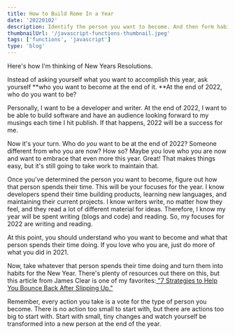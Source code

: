 ```yaml
---
title: How to Build Rome In a Year
date: '20220102'
description: Identify the person you want to become. And then form habits doing what that person spends their time doing.
thumbnailUrl: '/javascript-functions-thumbnail.jpeg'
tags: ['functions', 'javascript']
type: 'blog'
---
```


Here's how I'm thinking of New Years Resolutions.

Instead of asking yourself what you want to accomplish this year, ask yourself **who you want to become at the end of it. **At the end of 2022, who do you want to be?

Personally, I want to be a developer and writer. At the end of 2022, I want to be able to build software and have an audience looking forward to my musings each time I hit publish. If that happens, 2022 will be a success for me.

Now it's your turn. Who do *you* want to be at the end of 2022? Someone different from who you are now? How so? Maybe you love who you are now and want to embrace that even more this year. Great! That makes things easy, but it's still going to take work to maintain that.

Once you've determined the person you want to become, figure out how that person spends their time. This will be your focuses for the year. I know developers spend their time building products, learning new languages, and maintaining their current projects. I know writers write, no matter how they feel, and they read a lot of different material for ideas. Therefore, I know my year will be spent writing (blogs and code) and reading. So, my focuses for 2022 are writing and reading.

At this point, you should understand who you want to become and what that person spends their time doing. If you love who you are, just do more of what you did in 2021.

Now, take whatever that person spends their time doing and turn them into habits for the New Year. There's plenty of resources out there on this, but this article from James Clear is one of my favorites:[ "7 Strategies to Help You Bounce Back After Slipping Up."](https://jamesclear.com/get-back-on-track)

Remember, every action you take is a vote for the type of person you become. There is no action too small to start with, but there are actions too big to start with. Start with small, tiny changes and watch yourself be transformed into a new person at the end of the year.